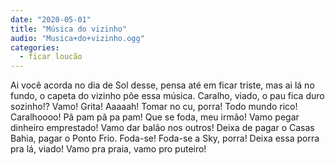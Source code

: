 ```yaml
---
date: "2020-05-01"
title: "Música do vizinho"
audio: "Musica+do+vizinho.ogg"
categories:
  - ficar loucão
---
```


<Transcription>
  Ai você acorda no dia de Sol desse, pensa até em ficar triste, mas ai lá no fundo, o capeta do vizinho põe essa música. Caralho, viado, o pau fica duro sozinho!? Vamo! Grita! Aaaaah! Tomar no cu, porra! Todo mundo rico! Caralhoooo! Pã pam pã pa pam! Que se foda, meu irmão! Vamo pegar dinheiro emprestado! Vamo dar balão nos outros! Deixa de pagar o Casas Bahia, pagar o Ponto Frio. Foda-se! Foda-se a Sky, porra! Deixa essa porra pra lá, viado! Vamo pra praia, vamo pro puteiro!
</Transcription>